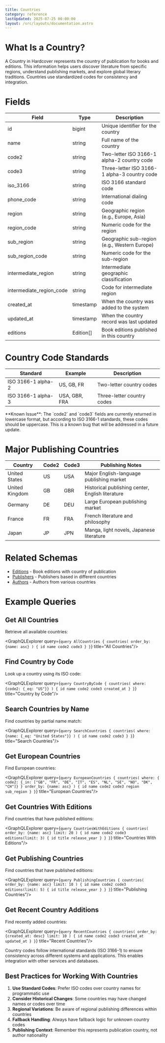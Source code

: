 ```yaml
---
title: Countries
category: reference
lastUpdated: 2025-07-25 00:00:00
layout: /src/layouts/documentation.astro
---
```



# What Is a Country?

A Country in Hardcover represents the country of publication for books and editions. This information helps users discover literature from specific regions, understand publishing markets, and explore global literary traditions. Countries use standardized codes for consistency and integration.

# Fields

<table>
    <thead>
    <tr>
        <th>Field</th>
        <th>Type</th>
        <th>Description</th>
    </tr>
    </thead>
    <tbody>
    <tr>
        <td>id</td>
        <td>bigint</td>
        <td>Unique identifier for the country</td>
    </tr>
    <tr>
        <td>name</td>
        <td>string</td>
        <td>Full name of the country</td>
    </tr>
    <tr>
        <td>code2</td>
        <td>string</td>
        <td>Two-letter ISO 3166-1 alpha-2 country code</td>
    </tr>
    <tr>
        <td>code3</td>
        <td>string</td>
        <td>Three-letter ISO 3166-1 alpha-3 country code</td>
    </tr>
    <tr>
        <td>iso_3166</td>
        <td>string</td>
        <td>ISO 3166 standard code</td>
    </tr>
    <tr>
        <td>phone_code</td>
        <td>string</td>
        <td>International dialing code</td>
    </tr>
    <tr>
        <td>region</td>
        <td>string</td>
        <td>Geographic region (e.g., Europe, Asia)</td>
    </tr>
    <tr>
        <td>region_code</td>
        <td>string</td>
        <td>Numeric code for the region</td>
    </tr>
    <tr>
        <td>sub_region</td>
        <td>string</td>
        <td>Geographic sub-region (e.g., Western Europe)</td>
    </tr>
    <tr>
        <td>sub_region_code</td>
        <td>string</td>
        <td>Numeric code for the sub-region</td>
    </tr>
    <tr>
        <td>intermediate_region</td>
        <td>string</td>
        <td>Intermediate geographic classification</td>
    </tr>
    <tr>
        <td>intermediate_region_code</td>
        <td>string</td>
        <td>Code for intermediate region</td>
    </tr>
    <tr>
        <td>created_at</td>
        <td>timestamp</td>
        <td>When the country was added to the system</td>
    </tr>
    <tr>
        <td>updated_at</td>
        <td>timestamp</td>
        <td>When the country record was last updated</td>
    </tr>
    <tr>
        <td>editions</td>
        <td>Edition[]</td>
        <td>Book editions published in this country</td>
    </tr>
    </tbody>
</table>

# Country Code Standards

<table>
    <thead>
    <tr>
        <th>Standard</th>
        <th>Example</th>
        <th>Description</th>
    </tr>
    </thead>
    <tbody>
    <tr>
        <td>ISO 3166-1 alpha-2</td>
        <td>US, GB, FR</td>
        <td>Two-letter country codes</td>
    </tr>
    <tr>
        <td>ISO 3166-1 alpha-3</td>
        <td>USA, GBR, FRA</td>
        <td>Three-letter country codes</td>
    </tr>
    </tbody>
</table>

<Aside type="caution">
    **Known Issue**: The `code2` and `code3` fields are currently returned in lowercase format, but according to ISO 3166-1 standards, these codes should be uppercase. This is a known bug that will be addressed in a future update.
</Aside>

# Major Publishing Countries

<table>
    <thead>
    <tr>
        <th>Country</th>
        <th>Code2</th>
        <th>Code3</th>
        <th>Publishing Notes</th>
    </tr>
    </thead>
    <tbody>
    <tr>
        <td>United States</td>
        <td>US</td>
        <td>USA</td>
        <td>Major English-language publishing market</td>
    </tr>
    <tr>
        <td>United Kingdom</td>
        <td>GB</td>
        <td>GBR</td>
        <td>Historical publishing center, English literature</td>
    </tr>
    <tr>
        <td>Germany</td>
        <td>DE</td>
        <td>DEU</td>
        <td>Large European publishing market</td>
    </tr>
    <tr>
        <td>France</td>
        <td>FR</td>
        <td>FRA</td>
        <td>French literature and philosophy</td>
    </tr>
    <tr>
        <td>Japan</td>
        <td>JP</td>
        <td>JPN</td>
        <td>Manga, light novels, Japanese literature</td>
    </tr>
    </tbody>
</table>

# Related Schemas

- [Editions](/api/graphql/schemas/editions) - Book editions with country of publication
- [Publishers](/api/graphql/schemas/publishers) - Publishers based in different countries
- [Authors](/api/graphql/schemas/authors) - Authors from various countries

# Example Queries

## Get All Countries

Retrieve all available countries:

<GraphQLExplorer query={`
query AllCountries {
    countries(
        order_by: {name: asc}
    ) {
        id
        name
        code2
        code3
    }
}
`} title="All Countries"/>

## Find Country by Code

Look up a country using its ISO code:

<GraphQLExplorer query={`
query CountryByCode {
    countries(
        where: {code2: {_eq: "US"}}
    ) {
        id
        name
        code2
        code3
        created_at
    }
}
`}
    title="Country by Code"/>

## Search Countries by Name

Find countries by partial name match:

<GraphQLExplorer query={`
query SearchCountries {
    countries(
        where: {name: {_eq: "United States"}}
    ) {
        id
        name
        code2
        code3
    }
}
`} title="Search Countries"/>

## Get European Countries

Find European countries:

<GraphQLExplorer query={`
query EuropeanCountries {
    countries(
        where: {
            code2: {_in: ["GB", "FR", "DE", "IT", "ES", "NL", "SE", "NO", "DK", "CH"]}
        }
        order_by: {name: asc}
    ) {
        id
        name
        code2
        code3
        region
        sub_region
    }
}
`} title="European Countries"/>

## Get Countries With Editions

Find countries that have published editions:

<GraphQLExplorer query={`
query CountriesWithEditions {
    countries(
        order_by: {name: asc}
        limit: 20
    ) {
        id
        name
        code2
        code3
        editions(limit: 3) {
            id
            title
            release_year
        }
    }
}
`} title="Countries With Editions"/>

## Get Publishing Countries

Find countries that have published editions:

<GraphQLExplorer query={`
query PublishingCountries {
    countries(
        order_by: {name: asc}
        limit: 10
    ) {
        id
        name
        code2
        code3
        editions(limit: 5) {
            id
            title
            release_year
        }
    }
}
`} title="Publishing Countries"/>

## Get Recent Country Additions

Find recently added countries:

<GraphQLExplorer query={`
query RecentCountries {
    countries(
        order_by: {created_at: desc}
        limit: 10
    ) {
        id
        name
        code2
        code3
        created_at
        updated_at
    }
}
`} title="Recent Countries"/>

<Aside type="note">
    Country codes follow international standards (ISO 3166-1) to ensure consistency across different systems and applications. This enables integration with other services and databases.
</Aside>

## Best Practices for Working With Countries

1. **Use Standard Codes**: Prefer ISO codes over country names for programmatic use
2. **Consider Historical Changes**: Some countries may have changed names or codes over time
3. **Regional Variations**: Be aware of regional publishing differences within countries
4. **Fallback Handling**: Always have fallback logic for unknown country codes
5. **Publishing Context**: Remember this represents publication country, not author nationality
